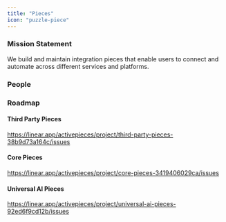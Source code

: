 ```yaml
---
title: "Pieces"
icon: "puzzle-piece"
---
```


### Mission Statement

We build and maintain integration pieces that enable users to connect and automate across different services and platforms.

### People

<CardGroup col={3}>
<Snippet file="profile/kishan.mdx" />
<Snippet file="profile/abood.mdx" />
</CardGroup>

### Roadmap

#### Third Party Pieces
https://linear.app/activepieces/project/third-party-pieces-38b9d73a164c/issues

#### Core Pieces
https://linear.app/activepieces/project/core-pieces-3419406029ca/issues

#### Universal AI Pieces
https://linear.app/activepieces/project/universal-ai-pieces-92ed6f9cd12b/issues